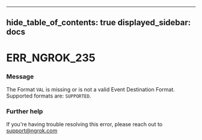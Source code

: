 

---
hide_table_of_contents: true
displayed_sidebar: docs
---


# ERR_NGROK_235

### Message
The Format `VAL` is missing or is not a valid Event Destination Format. Supported formats are: `SUPPORTED`.

<ErrorDetails />



### Further help
If you're having trouble resolving this error, please reach out to [support@ngrok.com](mailto:support@ngrok.com?subject=Help%20with%20ERR_NGROK_235)

